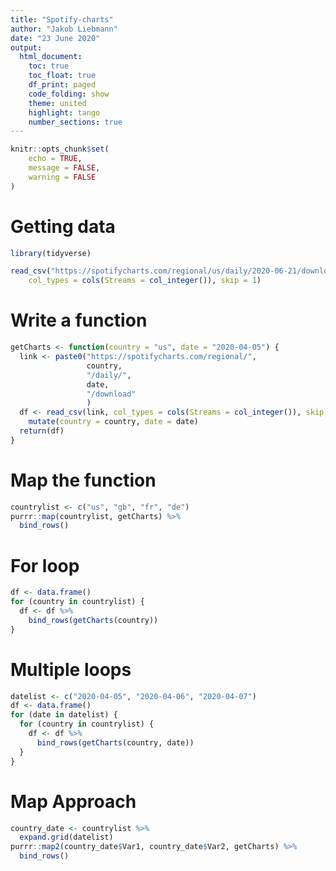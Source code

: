 ```yaml
---
title: "Spotify-charts"
author: "Jakob Liebmann"
date: "23 June 2020"
output:
  html_document:
    toc: true
    toc_float: true
    df_print: paged
    code_folding: show  
    theme: united
    highlight: tango
    number_sections: true
---
```


```r
knitr::opts_chunk$set(
	echo = TRUE,
	message = FALSE,
	warning = FALSE
)
```

# Getting data
```r
library(tidyverse)

read_csv("https://spotifycharts.com/regional/us/daily/2020-06-21/download", 
    col_types = cols(Streams = col_integer()), skip = 1)
```

# Write a function
```r
getCharts <- function(country = "us", date = "2020-04-05") {
  link <- paste0("https://spotifycharts.com/regional/",
                 country,
                 "/daily/",
                 date,
                 "/download"
                 )
  df <- read_csv(link, col_types = cols(Streams = col_integer()), skip = 1) %>%
    mutate(country = country, date = date)
  return(df)
}
```

# Map the function
```r
countrylist <- c("us", "gb", "fr", "de")
purrr::map(countrylist, getCharts) %>%
  bind_rows()
```

# For loop
```r
df <- data.frame()
for (country in countrylist) {
  df <- df %>%
    bind_rows(getCharts(country))
}
```

# Multiple loops
```r
datelist <- c("2020-04-05", "2020-04-06", "2020-04-07")
df <- data.frame()
for (date in datelist) {
  for (country in countrylist) {
    df <- df %>% 
      bind_rows(getCharts(country, date))
  }
}
```

# Map Approach
```r
country_date <- countrylist %>%
  expand.grid(datelist)
purrr::map2(country_date$Var1, country_date$Var2, getCharts) %>%
  bind_rows()
```

